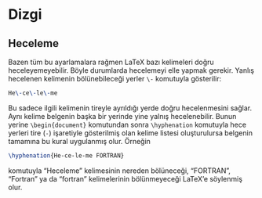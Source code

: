 # Dizgi


## Heceleme

Bazen tüm bu ayarlamalara rağmen LaTeX bazı kelimeleri doğru
heceleyemeyebilir. Böyle durumlarda hecelemeyi elle yapmak gerekir.
Yanlış hecelenen kelimenin bölünebileceği yerler `\-` komutuyla
gösterilir:


```latex
He\-ce\-le\-me
```


Bu sadece ilgili kelimenin tireyle ayrıldığı yerde doğru hecelenmesini
sağlar. Aynı kelime belgenin başka bir yerinde yine yalnış
hecelenebilir. Bunun yerine `\begin{document}` komutundan sonra
`\hyphenation` komutuyla hece yerleri tire (`-`) işaretiyle gösterilmiş
olan kelime listesi oluşturulursa belgenin tamamına bu kural uygulanmış
olur. Örneğin


```latex
\hyphenation{He-ce-le-me FORTRAN}
```


komutuyla "Heceleme" kelimesinin nereden bölüneceği, "FORTRAN", "Fortran" ya da
"fortran" kelimelerinin bölünmeyeceği LaTeX'e söylenmiş olur.